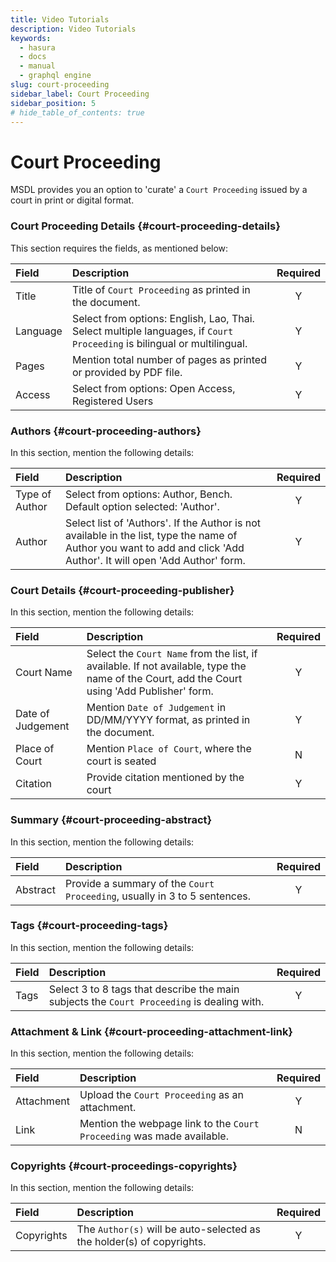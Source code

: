 ```yaml
---
title: Video Tutorials
description: Video Tutorials
keywords:
  - hasura
  - docs
  - manual
  - graphql engine
slug: court-proceeding
sidebar_label: Court Proceeding
sidebar_position: 5
# hide_table_of_contents: true
---
```


# Court Proceeding


MSDL provides you an option to 'curate' a `Court Proceeding` issued by a court in print or digital format.

### Court Proceeding Details {#court-proceeding-details}

This section requires the fields, as mentioned below:

<Thumbnail src="/img/court-proceedings/court-proceeding-details.png" alt="Curate court proceedings details" />

| Field    | Description                                                                                                             | Required |
| :------- | :---------------------------------------------------------------------------------------------------------------------- | :------: |
| Title    | Title of `Court Proceeding` as printed in the document.                                                                 |    Y     |
| Language | Select from options: English, Lao, Thai. Select multiple languages, if `Court Proceeding` is bilingual or multilingual. |    Y     |
| Pages    | Mention total number of pages as printed or provided by PDF file.                                                       |    Y     |
| Access   | Select from options: Open Access, Registered Users                                                                      |    Y     |

### Authors {#court-proceeding-authors}

In this section, mention the following details:

<Thumbnail src="/img/court-proceedings/court-proceeding-authors.png" alt="Court proceeding Authors" />

| Field          | Description                                                                                                                                                           | Required |
| :------------- | :-------------------------------------------------------------------------------------------------------------------------------------------------------------------- | :------: |
| Type of Author | Select from options: Author, Bench. Default option selected: 'Author'.                                                                                                |    Y     |
| Author         | Select list of 'Authors'. If the Author is not available in the list, type the name of Author you want to add and click 'Add Author'. It will open 'Add Author' form. |    Y     |

### Court Details {#court-proceeding-publisher}

In this section, mention the following details:

<Thumbnail src="/img/court-proceedings/court-proceeding-publisher.png" alt="Court proceeding publisher in MSDL" />

| Field             | Description                                                                                                                                  | Required |
| :---------------- | :------------------------------------------------------------------------------------------------------------------------------------------- | :------: |
| Court Name        | Select the `Court Name` from the list, if available. If not available, type the name of the Court, add the Court using 'Add Publisher' form. |    Y     |
| Date of Judgement | Mention `Date of Judgement` in DD/MM/YYYY format, as printed in the document.                                                                |    Y     |
| Place of Court    | Mention `Place of Court`, where the court is seated                                                                                          |    N     |
| Citation          | Provide citation mentioned by the court                                                                                                      |    Y     |

### Summary {#court-proceeding-abstract}

In this section, mention the following details:

<Thumbnail src="/img/court-proceedings/court-proceeding-abstract.png" alt="Court proceeding abstract" />

| Field    | Description                                                               | Required |
| :------- | :------------------------------------------------------------------------ | :------: |
| Abstract | Provide a summary of the `Court Proceeding`, usually in 3 to 5 sentences. |    Y     |

### Tags {#court-proceeding-tags}

In this section, mention the following details:

<Thumbnail src="/img/court-proceedings/court-proceeding-tags.png" alt="Court proceeding tags" />

| Field | Description                                                                                | Required |
| :---- | :----------------------------------------------------------------------------------------- | :------: |
| Tags  | Select 3 to 8 tags that describe the main subjects the `Court Proceeding` is dealing with. |    Y     |

### Attachment & Link {#court-proceeding-attachment-link}

In this section, mention the following details:

<Thumbnail
  src="/img/court-proceedings/court-proceedings-attachment-link.png"
  alt="Court proceeding attachment link MSDL"
/>

| Field      | Description                                                            | Required |
| :--------- | :--------------------------------------------------------------------- | :------: |
| Attachment | Upload the `Court Proceeding` as an attachment.                        |    Y     |
| Link       | Mention the webpage link to the `Court Proceeding` was made available. |    N     |

### Copyrights {#court-proceedings-copyrights}

In this section, mention the following details:

<Thumbnail src="/img/court-proceedings/court-proceedings-copyrights.png" alt="Blog link" />

| Field      | Description                                                           | Required |
| :--------- | :-------------------------------------------------------------------- | :------: |
| Copyrights | The `Author(s)` will be auto-selected as the holder(s) of copyrights. |    Y     |
